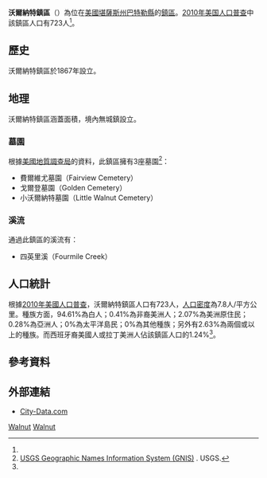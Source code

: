 {{noteTA
|G1=USState
}}
{{Infobox settlement
|official_name = 沃爾納特鎮區
|native_name = Walnut Township
|settlement_type = 鎮區
|image_map = Map highlighting Walnut Township, Butler County, Kansas.svg
|map_caption = 沃爾納特鎮區在巴特勒縣的位置
|coordinates_display = inline,title
|coordinates_region = US-KS
|subdivision_type = [[世界政區索引|國家]]
|subdivision_name = [[美国|美国]]
|subdivision_type1 = [[美國行政區劃|州]]
|subdivision_name1 = [[堪薩斯州|堪薩斯州]]
|subdivision_type2 = [[堪萨斯州行政区划|縣]]
|subdivision_name2 = [[巴特勒縣_(堪薩斯州)|巴特勒縣]]
|area_total_km2 = 92.92
|area_land_km2 = 92.21
|area_water_km2 = 0.71
|area_total_sq_mi = 35.88
|area_land_sq_mi = 35.6
|area_water_sq_mi = 0.28
|area_water_percent = 0.76
|population_as_of = [[2010年美国人口普查|2010]]
|population_footnotes = <ref name=census>{{cite web|url=http://www.census.gov/geo/www/gazetteer/gazetteer2010.html|title=2010 Census Gazetteer Files|publisher=[[美国人口调查局|美国人口调查局]]|accessdate=2016-02-28|archive-url=https://web.archive.org/web/20121021075704/http://www.census.gov/geo/www/gazetteer/gazetteer2010.html|archive-date=2012-10-21|dead-url=yes}}</ref>
|population_total = 723
|population_density_km2 = auto
|elevation_footnotes = 
|elevation_m = 370
|elevation_ft = 1214
|latd = 37
|latm = 36
|lats = 10
|latNS = N
|longd = 96
|longm = 59
|longs = 26
|longEW = W
|postal_code_type =
|postal_code = 
|blank_name = [[地名信息系统|GNIS]]
|blank_info = [http://geonames.usgs.gov/pls/gnispublic/f?p=gnispq:3:::NO::P3_FID:0474804 0474804]
|website = 
|footnotes = 
}}

'''沃爾納特鎮區'''（{{lang-en|'''Walnut Township'''}}）為位在[[美國|美國]][[堪薩斯州|堪薩斯州]][[巴特勒縣_(堪薩斯州)|巴特勒縣]]的[[行政鎮區|鎮區]]。[[2010年美国人口普查|2010年美国人口普查]]中該鎮區人口有723人<ref name=census/>。

==歷史==
沃爾納特鎮區於1867年設立。

==地理==
沃爾納特鎮區涵蓋面積{{convert|92.92|km2|sqmi}}，境內無城鎮設立。

===墓園===
根據[[美國地質調查局|美國地質調查局]]的資料，此鎮區擁有3座墓園<ref>[http://geonames.usgs.gov/domestic/index.html USGS Geographic Names Information System (GNIS)] {{Wayback|url=http://geonames.usgs.gov/domestic/index.html |date=20190428150204 }}. USGS.</ref>：
*費爾維尤墓園（Fairview Cemetery）
*戈爾登墓園（Golden Cemetery）
*小沃爾納特墓園（Little Walnut Cemetery）

===溪流===
通過此鎮區的溪流有：
*四英里溪（Fourmile Creek）

==人口統計==
根據[[2010年美國人口普查|2010年美國人口普查]]，沃爾納特鎮區人口有723人，[[人口密度|人口密度]]為7.8人/平方公里。種族方面，94.61%為白人；0.41%為非裔美洲人；2.07%為美洲原住民；0.28%為亞洲人；0%為太平洋島民；0%為其他種族；另外有2.63%為兩個或以上的種族。而西班牙裔美國人或拉丁美洲人佔該鎮區人口的1.24%<ref name=census/>。

==參考資料==
{{reflist}}

==外部連結==
* [http://www.city-data.com/township/Walnut-Butler-KS.html City-Data.com] {{Wayback|url=http://www.city-data.com/township/Walnut-Butler-KS.html |date=20160303174542 }}

{{巴特勒縣 (堪薩斯州)}}

[[Category:巴特勒縣鎮區_(堪薩斯州)|Walnut]]
[[Category:堪薩斯州鎮區|Walnut]]